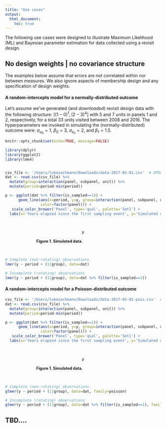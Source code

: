 ```yaml
---
title: "Use cases"
output:
  html_document:
    toc: true
---
```


<!-- # Simple cases -->
The following use cases were designed to illustrate Maximum Likelihood (ML) and
Bayesian parameter estimation for data collected using a revisit design. 

## No design weights | no covariance structure
The examples below assume that errors are not correlated within nor between 
measures. We also ignore aspects of membership design and any specification of design weights. 

#### A random-intercepts model for a normally-distributed outcome
Let's assume we've generated (and _downloaded_) revisit design data with the 
following structure: $[(1-0)^1, (2-3)^4]$ with 5 and 7 units in panels 1 and 2, 
respectively, for a total 33 units visited between 2008 and 2016. The 
hyperparameters we invoked in simulating the (normally-distributed) outcome 
were: $\sigma_{u_0}=1$, $\beta_0=3$, $\sigma_{\epsilon_0}=2$, and $\beta_1=1.5$.

```r
knitr::opts_chunk$set(echo=TRUE, message=FALSE)
```

```r
library(dplyr)
library(ggplot2)
library(lme4)


csv_file <- '/Users/lukezachmann/Downloads/data-2017-02-01.csv'  # UPDATE!
dat <- read.csv(csv_file) %>%
  mutate(group=interaction(panel, subpanel, unit)) %>% 
  mutate(period=period-min(period))

p <- ggplot(dat %>% filter(is_sampled==1)) +
      geom_line(aes(x=period, y=y, group=interaction(panel, subpanel, unit),
                color=factor(panel))) +
   scale_color_brewer('Panel', type='qual', palette='Set1') +
  labs(x='Years elapsed since the first sampling event', y='Simulated outcome')
```

<br><center><div style="width:60%;"></p>
```r
p
```
<p style="text-align: justify; font-size:90%; width:100%;">
__Figure 1. Simulated data.__</p></div></center><br>


```r
# Complete (non-rotating) observations.
lmer(y ~ period + (1|group), data=dat)

# Incomplete (rotating) observations
lmer(y ~ period + (1|group), data=dat %>% filter(is_sampled==1))
```


#### A random-intercepts model for a Poisson-distributed outcome
```r
csv_file <- '/Users/lukezachmann/Downloads/data-2017-02-01-pois.csv'  # UPDATE!
dat <- read.csv(csv_file) %>%
  mutate(group=interaction(panel, subpanel, unit)) %>% 
  mutate(period=period-min(period))

p <- ggplot(dat %>% filter(is_sampled==1)) +
      geom_line(aes(x=period, y=y, group=interaction(panel, subpanel, unit),
                color=factor(panel))) +
   scale_color_brewer('Panel', type='qual', palette='Set1') +
  labs(x='Years elapsed since the first sampling event', y='Simulated outcome')
```

<br><center><div style="width:60%;"></p>
```r
p
```
<p style="text-align: justify; font-size:90%; width:100%;">
__Figure 1. Simulated data.__</p></div></center><br>


```r
# Complete (non-rotating) observations.
glmer(y ~ period + (1|group), data=dat, family=poisson)

# Incomplete (rotating) observations
glmer(y ~ period + (1|group), data=dat %>% filter(is_sampled==1), family=poisson)
```


<!-- # More involved cases -->
## TBD....